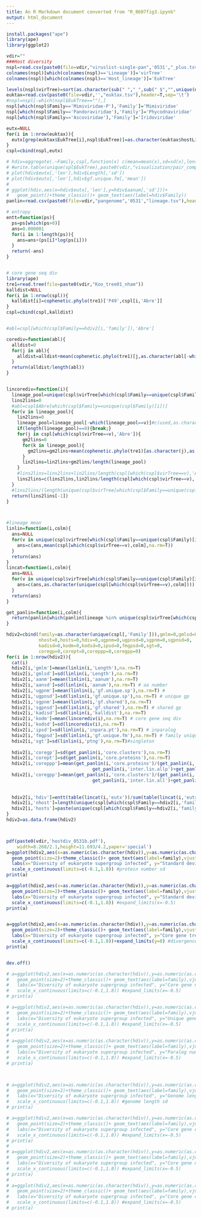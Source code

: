 ```yaml
---
title: An R Markdown document converted from "R_0607fig3.ipynb"
output: html_document
---
```


```r
install.packages("ape")
library(ape)
library(ggplot2)
```

```r

vdir=""
###Host diversity
nspl=read.csv(paste0(file=vdir,"viruslist-single-pan",'0531',"_plus.tsv"),header=T,sep='\t')
colnames(nspl)[which(colnames(nspl)=='Lineage')]='virTree'
colnames(nspl)[which(colnames(nspl)=='Host_lineage')]='EukTree'

levels(nspl$virTree)=sort(as.character(sub(" ","_",sub(" $","",unique(nspl$virTree)))))
euktax=read.csv(paste0(file=vdir,'',"euktax.tsv"),header=T,sep='\t')
#nspl=nspl[-which(nspl$EukTree==""),]
nspl[which(nspl$Family=='Mimiviridae-P'),'Family']='Mimiviridae'
nspl[which(nspl$Family=='Pandoraviridae'),'Family']='Phycodnaviridae'
nspl[which(nspl$Family=='Ascoviridae'),'Family']='Iridoviridae'

eutx=NULL
for(i in 1:nrow(euktax)){
  eutx[grep(euktax$EukTree[i],nspl$EukTree)]=as.character(euktax$hostLineage[i])
}
cspl=cbind(nspl,eutx)

# hdiv=aggregate(.~Family,cspl,function(x) c(mean=mean(x),sd=sd(x),len=length(unique(x))))
# #write.table(unique(spl$EukTree),paste0(vdir,"visualization/pair_compare/","euktax"),quote=F,row.names=F,col.names=F)
# plot(hdiv$eutx[,'len'],hdiv$Length[,'sd'])
# plot(hdiv$eutx[,'len'],hdiv$gf.unique.fm[,'mean'])
# 
# ggplot(hdiv,aes(x=hdiv$eutx[,'len'],y=hdiv$aanum[,'sd']))+
#   geom_point()+theme_classic()+ geom_text(aes(label=hdiv$Family)) 
panlin=read.csv(paste0(file=vdir,"pangenome",'0531',"lineage.tsv"),header=T,sep='\t')

# entropy
entt=function(ps){
  ps=ps[which(ps>0)]
  ans=0.000001
  for(i in 1:length(ps)){ 
    ans=ans+(ps[i]*log(ps[i]))
  }
  return(-ans)
}


# core gene seq div
library(ape)
tre1=read.tree(file=paste0(vdir,"Koo_tree01_nham"))
kalldist=NULL
for(i in 1:nrow(cspl)){
  kalldist[i]=cophenetic.phylo(tre1)['P49',cspl[i,'Abre']]
}
cspl=cbind(cspl,kalldist)


#abl=cspl[which(cspl$Family==hdiv2[i,'family']),'Abre']

corediv=function(abl){
  alldist=0
  for(j in abl){
    alldist=alldist+mean(cophenetic.phylo(tre1)[j,as.character(abl[-which(abl==j)])])
  }
  return(alldist/length(abl))
}


lincorediv=function(i){
  lineage_pool=unique(cspl$virTree[which(cspl$Family==unique(cspl$Family)[i])])
  lins2lins=0
  #abl=cspl$Abre[which(cspl$Family==unique(cspl$Family)[i])]
  for(v in lineage_pool){
    lin2lins=0
    lineage_pool=lineage_pool[-which(lineage_pool==v)]#c(used,as.character(cspl[which(cspl$virTree==v),'Abre'])
    if(length(lineage_pool)==0){break;}
    for(j in cspl[which(cspl$virTree==v),'Abre']){
      gm2lins=0
      for(k in lineage_pool){
        gm2lins=gm2lins+mean(cophenetic.phylo(tre1)[as.character(j),as.character(cspl[which(cspl$virTree==k),'Abre'])])
      }
      lin2lins=lin2lins+gm2lins/length(lineage_pool)
    }
    #lins2lins=lins2lins+lin2lins/length(cspl[which(cspl$virTree==v),'Abre'])
    lins2lins=c(lins2lins,lin2lins/length(cspl[which(cspl$virTree==v),'Abre']))
  }
  #lins2lins/(length(unique(cspl$virTree[which(cspl$Family==unique(cspl$Family)[i])]))-1)
  return(lins2lins[-1])
}



#lineage mean
linlin=function(i,colm){
  ans=NULL
  for(v in unique(cspl$virTree[which(cspl$Family==unique(cspl$Family)[i])])){
    ans=c(ans,mean(cspl[which(cspl$virTree==v),colm],na.rm=T))
  }
  return(ans)
}
lincat=function(i,colm){
  ans=NULL
  for(v in unique(cspl$virTree[which(cspl$Family==unique(cspl$Family)[i])])){
    ans=c(ans,as.character(unique(cspl[which(cspl$virTree==v),colm])))
  }
  return(ans)
}

get_panlin=function(i,colm){
  return(panlin[which(panlin$lineage %in% unique(cspl$virTree[which(cspl$Family==unique(cspl$Family)[i])])),colm])
}

hdiv2=cbind(family=as.character(unique(cspl[,'Family'])),gmlm=0,gmlsd=0,aanm=0,aansd=0,
            nhost=0,hosts=0,hdiv=0,ugpnm=0,ugpnsd=0,sgpnm=0,sgpnsd=0,
            kadisd=0,kodm=0,kodsd=0,ipsd=0,fmgpsd=0,sgt=0,
            coregp=0,corept=0,coreppp=0,coregpp=0)
for(i in 1:nrow(hdiv2)){
  cat(i)
  hdiv2[i,'gmlm']=mean(linlin(i,'Length'),na.rm=T)
  hdiv2[i,'gmlsd']=sd(linlin(i,'Length'),na.rm=T)
  hdiv2[i,'aanm']=mean(linlin(i,'aanum'),na.rm=T)
  hdiv2[i,'aansd']=sd(linlin(i,'aanum'),na.rm=T) # aa number
  hdiv2[i,'ugpnm']=mean(linlin(i,'gf.unique.sp'),na.rm=T) #
  hdiv2[i,'ugpnsd']=sd(linlin(i,'gf.unique.sp'),na.rm=T) # unique gp
  hdiv2[i,'sgpnm']=mean(linlin(i,'gf.shared'),na.rm=T)
  hdiv2[i,'sgpnsd']=sd(linlin(i,'gf.shared'),na.rm=T) # shared gp
  hdiv2[i,'kadisd']=sd(linlin(i,'kalldist'),na.rm=T)
  hdiv2[i,'kodm']=mean(lincorediv(i),na.rm=T) # core gene seq div
  hdiv2[i,'kodsd']=sd(lincorediv(i),na.rm=T)
  hdiv2[i,'ipsd']=sd(linlin(i,'inpara.pt'),na.rm=T) # inparalog
  hdiv2[i,'fmgpsd']=sd(linlin(i,'gf.unique.fm'),na.rm=T) # family unique gene
  hdiv2[i,'sgt']=sd(linlin(i,'ptng'),na.rm=T)#singleton
  
  hdiv2[i,'coregp']=sd(get_panlin(i,'core.clusters'),na.rm=T)
  hdiv2[i,'corept']=sd(get_panlin(i,'core.proteins'),na.rm=T)
  hdiv2[i,'coreppp']=mean(get_panlin(i,'core.proteins')/(get_panlin(i,'unique.allp')+get_panlin(i,'spec.lin.allp')+
                                get_panlin(i,'inter.lin.allp')+get_panlin(i,'inter.fm.allp')+get_panlin(i,'all.ptng')))
  hdiv2[i,'coregpp']=mean(get_panlin(i,'core.clusters')/(get_panlin(i,'unique.all')+get_panlin(i,'spec.lin.all')+
                                get_panlin(i,'inter.lin.all')+get_panlin(i,'inter.fm.all')))
  
  
  hdiv2[i,'hdiv']=entt(table(lincat(i,'eutx'))/sum(table(lincat(i,'eutx')),na.rm=T))
  hdiv2[i,'nhost']=length(unique(cspl[which(cspl$Family==hdiv2[i,'family']),'eutx']))
  hdiv2[i,'hosts']=paste(unique(cspl[which(cspl$Family==hdiv2[i,'family']),'eutx']),collapse=',')
}
hdiv2=as.data.frame(hdiv2)



pdf(paste0(vdir,'hostdiv_0531b.pdf'),
    width=8.268/2.1,height=11.693/4.2,paper='special')
a=ggplot(hdiv2,aes(x=as.numeric(as.character(hdiv)),y=as.numeric(as.character(aansd))))+
  geom_point(size=2)+theme_classic()+ geom_text(aes(label=family),vjust=1.5)+
  labs(x="Diversity of eukaryote supergroup infected", y="Standard deviation of protein number")+
  scale_x_continuous(limits=c(-0.1,1.8)) #protein number sd
print(a)

a=ggplot(hdiv2,aes(x=as.numeric(as.character(hdiv)),y=as.numeric(as.character(sgt))))+
  geom_point(size=2)+theme_classic()+ geom_text(aes(label=family),vjust=1.5)+
  labs(x="Diversity of eukaryote supergroup infected", y="Standard deviation of singleton number")+
  scale_x_continuous(limits=c(-0.1,1.8)) #expand_limits(x=-0.5)
print(a)


a=ggplot(hdiv2,aes(x=as.numeric(as.character(hdiv)),y=as.numeric(as.character(kodm))))+
  geom_point(size=2)+theme_classic()+ geom_text(aes(label=family),vjust=1.5)+
  labs(x="Diversity of eukaryote supergroup infected", y="Core gene tree divergence")+
  scale_x_continuous(limits=c(-0.1,1.8))+expand_limits(y=0) #divergence mean
print(a)


dev.off()

```

```r
# a=ggplot(hdiv2,aes(x=as.numeric(as.character(hdiv)),y=as.numeric(as.character(coreppp))))+
#   geom_point(size=2)+theme_classic()+ geom_text(aes(label=family),vjust=1.5)+
#   labs(x="Diversity of eukaryote supergroup infected", y="Core gene number proportion")+
#   scale_x_continuous(limits=c(-0.1,1.8)) #expand_limits(x=-0.5)
# print(a)

# a=ggplot(hdiv2,aes(x=as.numeric(as.character(hdiv)),y=as.numeric(as.character(ugpnsd))))+
#   geom_point(size=2)+theme_classic()+ geom_text(aes(label=family),vjust=1.5)+
#   labs(x="Diversity of eukaryote supergroup infected", y="Unique gene cluster number variation")+
#   scale_x_continuous(limits=c(-0.1,1.8)) #expand_limits(x=-0.5)
# print(a)
# 
# a=ggplot(hdiv2,aes(x=as.numeric(as.character(hdiv)),y=as.numeric(as.character(ipsd))))+
#   geom_point(size=2)+theme_classic()+ geom_text(aes(label=family),vjust=1.5)+
#   labs(x="Diversity of eukaryote supergroup infected", y="Paralog number variation")+
#   scale_x_continuous(limits=c(-0.1,1.8)) #expand_limits(x=-0.5)
# print(a)



# a=ggplot(hdiv2,aes(x=as.numeric(as.character(hdiv)),y=as.numeric(as.character(gmlsd))))+
#   geom_point(size=2)+theme_classic()+ geom_text(aes(label=family),vjust=1.5)+
#   labs(x="Diversity of eukaryote supergroup infected", y="Genome length variation")+
#   scale_x_continuous(limits=c(-0.1,1.8)) #genome length sd
# print(a)

# a=ggplot(hdiv2,aes(x=as.numeric(as.character(hdiv)),y=as.numeric(as.character(coregp))))+
#   geom_point(size=2)+theme_classic()+ geom_text(aes(label=family),vjust=1.5)+
#   labs(x="Diversity of eukaryote supergroup infected", y="Core gene cluster variation")+
#   scale_x_continuous(limits=c(-0.1,1.8)) #expand_limits(x=-0.5)
# print(a)
# 
# a=ggplot(hdiv2,aes(x=as.numeric(as.character(hdiv)),y=as.numeric(as.character(corept))))+
#   geom_point(size=2)+theme_classic()+ geom_text(aes(label=family),vjust=1.5)+
#   labs(x="Diversity of eukaryote supergroup infected", y="Core gene number variation")+
#   scale_x_continuous(limits=c(-0.1,1.8)) #expand_limits(x=-0.5)
# print(a)
# 
# a=ggplot(hdiv2,aes(x=as.numeric(as.character(hdiv)),y=as.numeric(as.character(coregpp))))+
#   geom_point(size=2)+theme_classic()+ geom_text(aes(label=family),vjust=1.5)+
#   labs(x="Diversity of eukaryote supergroup infected", y="Core gene cluster proportion")+
#   scale_x_continuous(limits=c(-0.1,1.8)) #expand_limits(x=-0.5)
# print(a)
```

